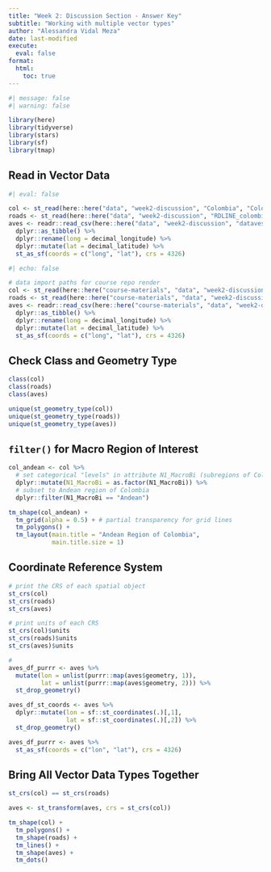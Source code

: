 ```yaml
---
title: "Week 2: Discussion Section - Answer Key"
subtitle: "Working with multiple vector types"
author: "Alessandra Vidal Meza"
date: last-modified
execute: 
  eval: false
format:
  html:
    toc: true
---
```



```r
#| message: false
#| warning: false

library(here)
library(tidyverse)
library(stars)
library(sf)
library(tmap)
```

## Read in Vector Data

```r
#| eval: false

col <- st_read(here::here("data", "week2-discussion", "Colombia", "Colombia.shp"))
roads <- st_read(here::here("data", "week2-discussion", "RDLINE_colombia", "RDLINE_colombia.shp"))
aves <- readr::read_csv(here::here("data", "week2-discussion", "dataves.csv")) %>%
  dplyr::as_tibble() %>%
  dplyr::rename(long = decimal_longitude) %>%
  dplyr::mutate(lat = decimal_latitude) %>%
  st_as_sf(coords = c("long", "lat"), crs = 4326)
```

```r
#| echo: false

# data import paths for course repo render
col <- st_read(here::here("course-materials", "data", "week2-discussion", "Colombia", "Colombia.shp"))
roads <- st_read(here::here("course-materials", "data", "week2-discussion", "RDLINE_colombia", "RDLINE_colombia.shp"))
aves <- readr::read_csv(here::here("course-materials", "data", "week2-discussion", "dataves.csv")) %>%
  dplyr::as_tibble() %>%
  dplyr::rename(long = decimal_longitude) %>%
  dplyr::mutate(lat = decimal_latitude) %>%
  st_as_sf(coords = c("long", "lat"), crs = 4326)
```

## Check Class and Geometry Type

```r
class(col)
class(roads)
class(aves)
```

```r
unique(st_geometry_type(col))
unique(st_geometry_type(roads))
unique(st_geometry_type(aves))
```

## `filter()` for Macro Region of Interest

```r
col_andean <- col %>%
  # set categorical "levels" in attribute N1_MacroBi (subregions of Colombia)
  dplyr::mutate(N1_MacroBi = as.factor(N1_MacroBi)) %>%
  # subset to Andean region of Colombia
  dplyr::filter(N1_MacroBi == "Andean")

tm_shape(col_andean) +
  tm_grid(alpha = 0.5) + # partial transparency for grid lines
  tm_polygons() +
  tm_layout(main.title = "Andean Region of Colombia",
            main.title.size = 1)
```

## Coordinate Reference System 

```r
# print the CRS of each spatial object
st_crs(col)
st_crs(roads)
st_crs(aves)
```



```r
# print units of each CRS 
st_crs(col)$units
st_crs(roads)$units
st_crs(aves)$units
```

```r
# 
aves_df_purrr <- aves %>%
  mutate(lon = unlist(purrr::map(aves$geometry, 1)),
         lat = unlist(purrr::map(aves$geometry, 2))) %>% 
  st_drop_geometry()

aves_df_st_coords <- aves %>%
  dplyr::mutate(lon = sf::st_coordinates(.)[,1],
                lat = sf::st_coordinates(.)[,2]) %>%
  st_drop_geometry()

aves_df_purrr <- aves %>%
  st_as_sf(coords = c("lon", "lat"), crs = 4326)
```

## Bring All Vector Data Types Together

```r
st_crs(col) == st_crs(roads)

aves <- st_transform(aves, crs = st_crs(col))

tm_shape(col) +
  tm_polygons() +
  tm_shape(roads) +
  tm_lines() +
  tm_shape(aves) +
  tm_dots()
```
